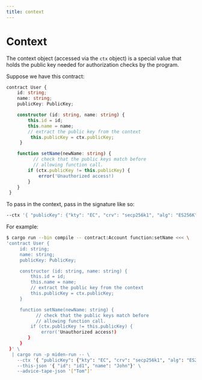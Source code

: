 ```yaml
---
title: context
---
```


# Context

The context object (accessed via the `ctx` object) is a special value that holds the public key needed for authorization checks by the program.

Suppose we have this contract:

```typescript
contract User {
    id: string;
    name: string;
    publicKey: PublicKey;

    constructor (id: string, name: string) {
        this.id = id;
        this.name = name;
        // extract the public key from the context
         this.publicKey = ctx.publicKey;
     }

    function setName(newName: string) {
          // check that the public keys match before 
          // allowing function call.
        if (ctx.publicKey != this.publicKey) {
            error('Unauthorized access!)
        }
    }
 }
```

To pass in the context, pass in the signature like so:

```bash
--ctx '{ "publicKey": {"kty": "EC", "crv": "secp256k1", "alg": "ES256K", "use": "sig", "x": "nnzHFO4bZ239bIuAo8t0wQwXH3fPwbKQnpWPzOptv0Q=", "y": "Z1-oY62A6q5kCRGfBuk6E3IrSUjPCK2F6_EwVhW22lY="} }'
```

For example:

```bash
$ cargo run --bin compile -- contract:Account function:setName <<< \
'contract User {
     id: string;
     name: string;
     publicKey: PublicKey;

     constructor (id: string, name: string) {
         this.id = id;
         this.name = name;
         // extract the public key from the context
         this.publicKey = ctx.publicKey;
     }

     function setName(newName: string) {
           // check that the public keys match before 
           // allowing function call.
         if (ctx.publicKey != this.publicKey) {
             error('Unauthorized access!)
        }
     }
 }' \
  | cargo run -p miden-run -- \
    --ctx '{ "publicKey": {"kty": "EC", "crv": "secp256k1", "alg": "ES256K", "use": "sig", "x": "nnzHFO4bZ239bIuAo8t0wQwXH3fPwbKQnpWPzOptv0Q=", "y": "Z1-oY62A6q5kCRGfBuk6E3IrSUjPCK2F6_EwVhW22lY="} }' \
    --this-json '{ "id": "id1", "name": "John"}' \
    --advice-tape-json '["Tom"]'
```